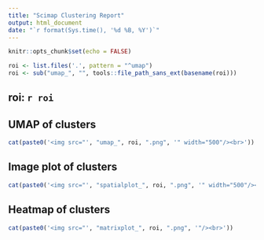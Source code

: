 ```yaml
---
title: "Scimap Clustering Report"
output: html_document
date: "`r format(Sys.time(), '%d %B, %Y')`"
---
```


```r
knitr::opts_chunk$set(echo = FALSE)

roi <- list.files('.', pattern = "^umap")
roi <- sub("umap_", "", tools::file_path_sans_ext(basename(roi)))
```

## roi: `r roi`

## UMAP of clusters
```r
cat(paste0('<img src="', "umap_", roi, ".png", '" width="500"/><br>')) #### Make all plots larger in report
```

## Image plot of clusters
```r
cat(paste0('<img src="', "spatialplot_", roi, ".png", '" width="500"/><br>'))
```

## Heatmap of clusters
```r
cat(paste0('<img src="', "matrixplot_", roi, ".png", '"/><br>'))
```














